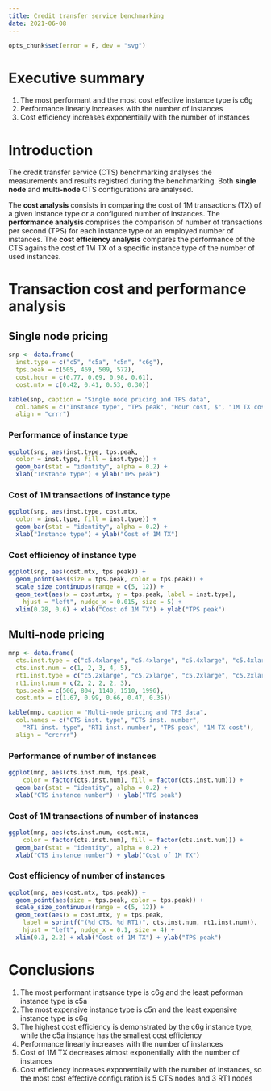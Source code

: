 ```yaml
---
title: Credit transfer service benchmarking
date: 2021-06-08
---
```


```r
opts_chunk$set(error = F, dev = "svg")
```

# Executive summary

1. The most performant and the most cost effective instance type is c6g
1. Performance linearly increases with the number of instances
1. Cost efficiency increases exponentially with the number of instances

# Introduction

The credit transfer service (CTS) benchmarking analyses the measurements and results
registred during the benchmarking. Both **single node** and **multi-node** CTS
configurations are analysed.

The **cost analysis** consists in comparing the cost of 1M transactions (TX) of a given
instance type or a configured number of instances. The **performance analysis**
comprises the comparison of number of transactions per second (TPS) for each instance
type or an employed number of instances. The **cost efficiency analysis** compares the
performance of the CTS agains the cost of 1M TX of a specific instance type of the
number of used instances.

# Transaction cost and performance analysis

## Single node pricing

```r
snp <- data.frame(
  inst.type = c("c5", "c5a", "c5n", "c6g"),
  tps.peak = c(505, 469, 509, 572),
  cost.hour = c(0.77, 0.69, 0.98, 0.61),
  cost.mtx = c(0.42, 0.41, 0.53, 0.30))
```

```r
kable(snp, caption = "Single node pricing and TPS data",
  col.names = c("Instance type", "TPS peak", "Hour cost, $", "1M TX cost, $"),
  align = "crrr")
```

### Performance of instance type


```r
ggplot(snp, aes(inst.type, tps.peak,
  color = inst.type, fill = inst.type)) +
  geom_bar(stat = "identity", alpha = 0.2) +
  xlab("Instance type") + ylab("TPS peak")
```

### Cost of 1M transactions of instance type


```r
ggplot(snp, aes(inst.type, cost.mtx,
  color = inst.type, fill = inst.type)) +
  geom_bar(stat = "identity", alpha = 0.2) +
  xlab("Instance type") + ylab("Cost of 1M TX")
```

### Cost efficiency of instance type


```r
ggplot(snp, aes(cost.mtx, tps.peak)) +
  geom_point(aes(size = tps.peak, color = tps.peak)) +
  scale_size_continuous(range = c(5, 12)) +
  geom_text(aes(x = cost.mtx, y = tps.peak, label = inst.type),
    hjust = "left", nudge_x = 0.015, size = 5) +
  xlim(0.28, 0.6) + xlab("Cost of 1M TX") + ylab("TPS peak")
```

## Multi-node pricing


```r
mnp <- data.frame(
  cts.inst.type = c("c5.4xlarge", "c5.4xlarge", "c5.4xlarge", "c5.4xlarge", "c5.4xlarge"),
  cts.inst.num = c(1, 2, 3, 4, 5),
  rt1.inst.type = c("c5.2xlarge", "c5.2xlarge", "c5.2xlarge", "c5.2xlarge", "c5.2xlarge"),
  rt1.inst.num = c(2, 2, 2, 2, 3),
  tps.peak = c(506, 804, 1140, 1510, 1996),
  cost.mtx = c(1.67, 0.99, 0.66, 0.47, 0.35))
```

```r
kable(mnp, caption = "Multi-node pricing and TPS data",
  col.names = c("CTS inst. type", "CTS inst. number",
    "RT1 inst. type", "RT1 inst. number", "TPS peak", "1M TX cost"),
  align = "crcrrr")
```

### Performance of number of instances


```r
ggplot(mnp, aes(cts.inst.num, tps.peak,
    color = factor(cts.inst.num), fill = factor(cts.inst.num))) +
  geom_bar(stat = "identity", alpha = 0.2) +
  xlab("CTS instance number") + ylab("TPS peak")
```

### Cost of 1M transactions of number of instances


```r
ggplot(mnp, aes(cts.inst.num, cost.mtx,
    color = factor(cts.inst.num), fill = factor(cts.inst.num))) +
  geom_bar(stat = "identity", alpha = 0.2) +
  xlab("CTS instance number") + ylab("Cost of 1M TX")
```

### Cost efficiency of number of instances


```r
ggplot(mnp, aes(cost.mtx, tps.peak)) +
  geom_point(aes(size = tps.peak, color = tps.peak)) +
  scale_size_continuous(range = c(5, 12)) +
  geom_text(aes(x = cost.mtx, y = tps.peak,
    label = sprintf("(%d CTS, %d RT1)", cts.inst.num, rt1.inst.num)),
    hjust = "left", nudge_x = 0.1, size = 4) +
  xlim(0.3, 2.2) + xlab("Cost of 1M TX") + ylab("TPS peak")
```

# Conclusions

1. The most performant instsance type is c6g and the least peforman instance type is c5a
1. The most expensive instance type is c5n and the least expensive instance type is c6g
1. The highest cost efficiency is demonstrated by the c6g instance type, while the c5a
   instance has the smallest cost efficiency
1. Performance linearly increases with the number of instances
1. Cost of 1M TX decreases almost exponentially with the number of instances
1. Cost efficiency increases exponentially with the number of instances, so the most
   cost effective configuration is 5 CTS nodes and 3 RT1 nodes
